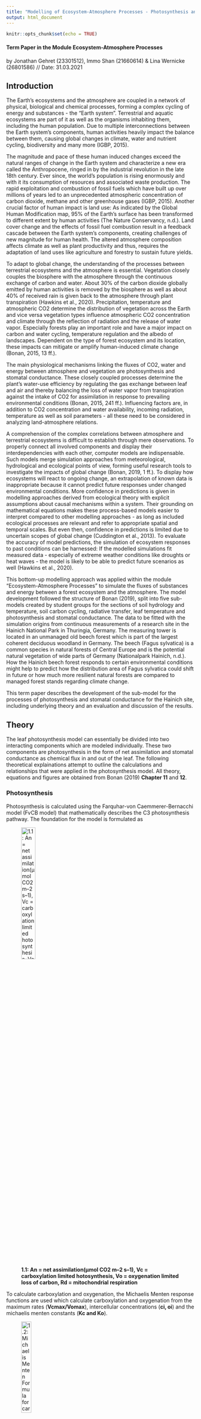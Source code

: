 ```yaml
---
title: "Modelling of Ecosystem-Atmosphere Processes - Photosynthesis and Stomatal Conductance"
output: html_document
---
```


```r
knitr::opts_chunk$set(echo = TRUE)
```

#### Term Paper in the Module Ecosystem-Atmosphere Processes
by Jonathan Gehret (23301512), Immo Shan (21660614) & Lina Wernicke (26801586)
// Date: 31.03.2021


## Introduction

The Earth’s ecosystems and the atmosphere are coupled in a network of physical, biological and chemical processes, forming a complex cycling of energy and substances - the “Earth system”. Terrestrial and aquatic ecosystems are part of it as well as the organisms inhabiting them, including the human population. Due to multiple interconnections between the Earth system’s components, human activities heavily impact the balance between them, causing global changes in climate, water and nutrient cycling, biodiversity and many more (IGBP, 2015).

The magnitude and pace of these human induced changes exceed the natural ranges of change in the Earth system and characterize a new era called the Anthropocene, ringed in by the industrial revolution in the late 18th century. Ever since, the world’s population is rising enormously and with it its consumption of resources and associated waste production. The rapid exploitation and combustion of fossil fuels which have built up over millions of years led to an unprecedented atmospheric concentration of carbon dioxide, methane and other greenhouse gases (IGBP, 2015). Another crucial factor of human impact is land use: As indicated by the Global Human Modification map, 95% of the Earth’s surface has been transformed to different extent by human activities (The Nature Conservancy, n.d.). Land cover change and the effects of fossil fuel combustion result in a feedback cascade between the Earth system’s components, creating challenges of new magnitude for human health. The altered atmosphere composition affects climate as well as plant productivity and thus, requires the adaptation of land uses like agriculture and forestry to sustain future yields.

To adapt to global change, the understanding of the processes between terrestrial ecosystems and the atmosphere is essential. Vegetation closely couples the biosphere with the atmosphere through the continuous exchange of carbon and water. About 30% of the carbon dioxide globally emitted by human activities is removed by the biosphere as well as about 40% of received rain is given back to the atmosphere through plant transpiration (Hawkins et al., 2020). Precipitation, temperature and atmospheric CO2 determine the distribution of vegetation across the Earth and vice versa vegetation types influence atmospheric CO2 concentration and climate through the reflection of radiation and the release of water vapor. Especially forests play an important role and have a major impact on carbon and water cycling, temperature regulation and the albedo of landscapes. Dependent on the type of forest ecosystem and its location, these impacts can mitigate or amplify human-induced climate change (Bonan, 2015, 13 ff.).

The main physiological mechanisms linking the fluxes of CO2, water and energy between atmosphere and vegetation are photosynthesis and stomatal conductance. These closely coupled processes determine the plant’s water-use efficiency by regulating the gas exchange between leaf and air and thereby balancing the loss of water vapor from transpiration against the intake of CO2 for assimilation in response to prevailing environmental conditions (Bonan, 2015, 241 ff.). Influencing factors are, in addition to CO2 concentration and water availability, incoming radiation, temperature as well as soil parameters - all these need to be considered in analyzing land-atmosphere relations.

A comprehension of the complex correlations between atmosphere and terrestrial ecosystems is difficult to establish through mere observations. To properly connect all involved components and display their interdependencies with each other, computer models are indispensable. Such models merge simulation approaches from meteorological, hydrological and ecological points of view, forming useful research tools to investigate the impacts of global change (Bonan, 2019, 1 ff.). To display how ecosystems will react to ongoing change, an extrapolation of known data is inappropriate because it cannot predict future responses under changed environmental conditions. More confidence in predictions is given in modelling approaches derived from ecological theory with explicit assumptions about causal mechanisms within a system. Their grounding on mathematical equations makes these process-based models easier to interpret compared to other modelling approaches - as long as included ecological processes are relevant and refer to appropriate spatial and temporal scales. But even then, confidence in predictions is limited due to uncertain scopes of global change (Cuddington et al., 2013). To evaluate the accuracy of model predictions, the simulation of ecosystem responses to past conditions can be harnessed: If the modelled simulations fit measured data - especially of extreme weather conditions like droughts or heat waves - the model is likely to be able to predict future scenarios as well (Hawkins et al., 2020).

This bottom-up modelling approach was applied within the module “Ecosystem-Atmosphere Processes” to simulate the fluxes of substances and energy between a forest ecosystem and the atmosphere. The model development followed the structure of Bonan (2019), split into five sub-models created by student groups for the sections of soil hydrology and temperature, soil carbon cycling, radiative transfer, leaf temperature and photosynthesis and stomatal conductance. The data to be fitted with the simulation origins from continuous measurements of a research site in the Hainich National Park in Thuringia, Germany. The measuring tower is located in an unmanaged old beech forest which is part of the largest coherent deciduous woodland in Germany. The beech (Fagus sylvatica) is a common species in natural forests of Central Europe and is the potential natural vegetation of wide parts of Germany (Nationalpark Hainich, n.d.). How the Hainich beech forest responds to certain environmental conditions might help to predict how the distribution area of Fagus sylvatica could shift in future or how much more resilient natural forests are compared to managed forest stands regarding climate change.

This term paper describes the development of the sub-model for the processes of photosynthesis and stomatal conductance for the Hainich site, including underlying theory and an evaluation and discussion of the results.



## Theory


The leaf photosynthesis model can essentially be divided into two interacting components which are modeled individually. 
These two components are photosynthesis in the form of net assimilation and stomatal conductance as chemical flux in and out of the leaf. The following theoretical explainations attempt to outline the calculations and relationships that were applied in the photosynthesis model.
All theory, equations and figures are obtained from Bonan (2019) **Chapter 11** and **12**. 

### Photosynthesis


Photosynthesis is calculated using the Farquhar-von Caemmerer-Bernacchi model (FvCB model) that mathematically describes the C3 photosynthesis
pathway. 
The foundation for the model is formulated as 

![**1.1: An = net assimilation(μmol CO2 m–2 s–1), Vc = carboxylation limited hotosynthesis, Vo = oxygenation limited loss of carbon, Rd = mitochondrial respiration**](TheoryFormulas/11.1.JPG){width=30%}

To calculate carboxylation and oxygenation, the Michaelis Menten response functions are used which calculate carboxylation and oxygenation
from the maximum rates (**Vcmax/Vomax**), intercellular concentrations (**ci, oi**) and the michaelis menten constants (**Kc and Ko**). 

![**1.2: Michaelis Menten Formula for carboxylation**](TheoryFormulas/11.2.JPG){width=25%}

![**1.3: Michaelis Menten Formula for oxygenation**](TheoryFormulas/11.3.JPG){width=25%}

Since oxygenation leads to loss of carbon, an intercellular carbon concentration exists at which no CO2 is taken up. This 
concentration is called the CO2 compensation point and is calculated by 

![**1.4: Calculation of the CO2 compensation point**](TheoryFormulas/11.6.JPG){width=25%}

Furthermore assimilation is not only limited by the maximum rate of carboxylation but also by the rate at which Ribulose 1,5-bisphosphate
(**RuBP**) is regenerating. This depends on light absorption and the electron transport in the photosystems (**Jmax**) which is typically
termed product limited assimilation. 
These assimilation types can account for **Vo** if the CO2 compensation point is regarded and are calculated by 

![**1.5: Calculation of Rubisco limited photosynthesis rate**](TheoryFormulas/11.28.JPG){width=30%}

![**1.6: Calculation of product limited photosynthesis rate**](TheoryFormulas/11.29.JPG){width=20%}

The net assimilation according to the FvCB model therefore can be formulated as 

![**1.7**](TheoryFormulas/11.30.JPG){width=30%}

which is the minimum assimilation out of both carboxylation-limited- (Rubisco limited) and product-limited assimilation.  
To account for different enzyme kinetics at varying temperatures, temperature acclimation has to be incorporated using the Arrhenius function
which is normalized to 25°C 

![**1.8: Arrhenius function** as a function of leaf temperature (Tl in K) with R = universal gas constant, DeltaHa = activation energy](TheoryFormulas/11.34.JPG){width=40%}


This function can be used in its peaked form to adapt the various parameters of the model (such as Vcmax, Jmax, Kc, Ko, etc.) from 25°C
standard values to the appropriate growth temperature. 

![**1.9: Peaked Arrhenius function for Vcmax** with f(Tl)H = thermal berakdown of biochemical processes](TheoryFormulas/11.35.JPG){width=40%}

![**1.10: Thermal Breakdown of biochemical processes** with DeltaS = entropy term for parameter in question; DeltaHd = deactivation energy](TheoryFormulas/11.36.JPG){width=40%}

The entropy term for the thermal breakdown of biochemical processes can be calculated from temperature by 

![**1.11: Calculation of entropy term for Vcmax**](TheoryFormulas/11.62.JPG){width=30%}

![**1.12: Calculation of entropy term for Jmax**](TheoryFormulas/11.63.JPG){width=30%}


### Stomatal Conductance


To calculate intercellular CO2 concentration for photosynthesis it is necessary to know the conductance of the stomata. This can be understood from 

![**2.1: Calculation of net assimilation with conductances; ca, cs, ci = ambient, surface and intercellular CO2 concentration (μmol mol–1); gbw, glc, gsw = boundary layer, leaf and stomata conductances for H2O (mol H2O m–2 s–1)**](TheoryFormulas/12.1.JPG){width=50%}

In order for CO2 to diffuse into the cell, a concentration gradient from outside to inside the cell is required. This is a dependency which is
formulated in the photosynthetic diffusion equation

![**2.2**](TheoryFormulas/12.12.JPG){width=40%}

which can be rearragend to

![**2.3**](TheoryFormulas/12.13.JPG){width=20%}

Since this is a linear relationship between net assimilation and stomatal conductance, a slope can be calculated and a ratio of intercellular
to ambient CO2 concentration is used to calculate stomatal conductance if **ci** is known. The relationship between intercellular CO2
concentration, net assimilation and stomatal conductance can be rewritten to focus on the leaf surface which is done for the Ball Berry model
of stomata conductance. 

![**2.4: Ball berry model of stomata conductance or stomata constraint function with hs = fractional humidity at the leaf surface (dimensionless), g1 = slope of the relationship, g0 = minimum conductance (mol H2O m–2 s–1)**](TheoryFormulas/12.14.JPG){width=20%}

This model focuses on leaf surface humidity and boundary layer CO2 concentration while aiming to satisfy the interaction between stomatal
conductance and net assimilation. This interaction can be mathematically described by solving a set of net assimilation two equations for
intercellular CO2 concentration. 
Net assimilation of CO2 is governed by the biochemical demand for CO2, the diffusive supply and a stomatal constraint function. 
The constraint function can be combined with the supply function 

![**2.5: Diffusive supply function**](TheoryFormulas/Supplyfunction.JPG){width=30%}

to yield the supply-constraint function

![**2.6: Supply-constraint function**](TheoryFormulas/12.25.JPG){width=40%}

The biochemical demand is calculated as follows, depending on the photosynthesis limiting factor. 

![**2.7: Biochemical demand function with a and b depending on wether photosynthesis is limited by carboxylation (a = Vcmax & b = Kc(1+oi/Ko) or electron transport (a = J/4 & b = 2xCO2 compensation point)**](TheoryFormulas/12.24.JPG){width=30%}

To calculate **ci** dependent on a given leaf temperature, an iterative approach can be taken which uses an initial **ci** value and adapts
this value until it satisfies the biochemical demand function as well as the diffusive supply-constraint function. 
This approach is graphically described in the following figure and is also applied in the model. 
The calculation is repeated until the old and new **ci** values converge. (Figure 1)

![**Figure 1: Iterative approach for calculating ci**](TheoryFormulas/ci_calculation_iterative.JPG){width=50%}


## Model development
## Model results and evaluation

### Calibration

### Sensitivity analysis

The sensitivity analysis has been conducted with assumed central values of Vcmax = 60 and g1 = 9. These approximate values have been taken from Kattge et al. (2009). (Figure 2.1)
The model ran for a duration of 1 month (July 2018) and the values were decreased and increased by 25% and 50% respectively. The oscillations represent day and night cycles. To superficially understand the sensitivity of the model, the output was visually compared in each direction. 

![](Sensitivity Analysis Plots/60_9_An.png){width=50%}![](Sensitivity Analysis Plots/60_9_gs.png){width=50%}
**Figure 2.1: net assimilation and stomatal conductance under central  values of Vcmax and g1**
#### Vcmax modification


If Vcmax is decreased, net assimilation responds stronger to changes than if Vcmax is increased. In comparison, net assimilation drops about 30% if Vcmax is decreased by 25% and increases by approximately 10% if Vcmax is increased by 25%. (Figure 2.2)


![](Sensitivity Analysis Plots/30_9_an.png){width=50%}![](Sensitivity Analysis Plots/45_9_an.png){width=50%}
![](Sensitivity Analysis Plots/75_9_an.png){width=50%}![](Sensitivity Analysis Plots/90_9_an.png){width=50%}
**Figure 2.2: Net assimilation response to sensitivity analysis (Vcmax modification)**


The same behavior applies to the relative change in stomatal conductance when Vcmax is modified. The model is more sensitive to a decrease than to an increase in Vcmax. (Figure 2.3)


![](Sensitivity Analysis Plots/30_9_gs.png){width=50%}![](Sensitivity Analysis Plots/45_9_gs.png){width=50%}
![](Sensitivity Analysis Plots/75_9_gs.png){width=50%}![](Sensitivity Analysis Plots/90_9_gs.png){width=50%}

**Figure 2.3: Stomata conductance response to sensitivity analysis (Vcmax modification)**


The model responds to  increasing Vcmax with a shift of the photosynthesis temperature optimum. The temperature optimum increases about 7 K from -50% Vcmax to +50% Vcmax. (Figure 2.4)

![](Sensitivity Analysis Plots/30_9_an_temp.png){width=50%}![](Sensitivity Analysis Plots/45_9_an_temp.png){width=50%}
![](Sensitivity Analysis Plots/75_9_an_temp.png){width=50%}![](Sensitivity Analysis Plots/90_9_an_temp.png){width=50%}

**Figure 2.4: Temperature response to sensitivity analysis (Vcmax modification)**


#### g1 modification

If g1 is modified, a change of 25% weakly changes net assimilation into either direction respectively.
A 50% change of g1 does not change much if g1 is increased but a decrease causes a strong decrease in net assimilation. 
The model therefore is more sensitive to strong decreases in g1 than to other changes. (Figure 2.5)


![](Sensitivity Analysis Plots/60_4-5_an.png){width=50%}![](Sensitivity Analysis Plots/60_6-75_an.png){width=50%}
![](Sensitivity Analysis Plots/60_11-25_an.png){width=50%}![](Sensitivity Analysis Plots/60_13-5_an.png){width=50%}

**Figure 2.5: Net assimilation response to sensitivity analysis (g1 modification)**

Stomatal conductance increases and decreases proportionally with given changes to g1 and is not particularly sensitive to changes in either direction. (Figure 2.6)



![](Sensitivity Analysis Plots/60_4-5_gs.png){width=50%}![](Sensitivity Analysis Plots/60_6-75_gs.png){width=50%}
![](Sensitivity Analysis Plots/60_11-25_gs.png){width=50%}![](Sensitivity Analysis Plots/60_13-5_gs.png){width=50%}

**Figure 2.6: Stomata conductance response to sensitivity analysis (g1 modification)**



Net assimilation responds to temperature under g1 modification with a shift in temperature optimum relative to increasing g1. The temperature optima of the different g1 scenarios coves a slightly larger range than the optima of the Vcmax modification. (Figure 2.7 & 2.4)



![](Sensitivity Analysis Plots/60_4-5_an_temp.png){width=50%}![](Sensitivity Analysis Plots/60_6-75_an_temp.png){width=50%}
![](Sensitivity Analysis Plots/60_11-25_an_temp.png){width=50%}![](Sensitivity Analysis Plots/60_13-5_an_temp.png){width=50%}

**Figure 2.7: Temperature response to sensitivity analysis (g1 modification)**


### Modeled vs. observed data

#### Comparison
To compare modeled and observed data, the model was run over one year with 2018 climate data from the Hainich Forest.
The first obvious difference is that the modeled photosynthesis is much higher than the observed data with a maximum value of 62.2 umol CO2/m2 leaf/s while observed GPP peaks at 40.6 umol CO2/m2 leaf/s. Furthermore the modeled photosynthesis commences after roughly 100 days with no respiration before Day 100 and after Day 300. Observed GPP increases and decreases around similar times of the year but shows activity in winter as well. (Figure 3.1)

![](Sensitivity Analysis Plots/an over one year.png){width=50%}![](Sensitivity Analysis Plots/Year long GPP.png){width=50%}
**Figure 3.1: Modeled photosynthesis vs. observed photosynthesis**

#### Stomatal conductance

Modeled stomatal conductance shows a similar trend as modeled photosynthesis with no activity until ~ Day 100 and stp of activity at Day 300. (Figure 3.2)

![](Sensitivity Analysis Plots/gs over one year.png){width=50%}
**Figure 3.2: Modeled stomatal conductance over one year**

#### Temperature response

The temperature optimum of modeled photosynthesis lies at approximately 300 K (~27° C) (Figure 3.3)

![](Sensitivity Analysis Plots/An over 1 year_temp.png){width=50%}
**Figure 3.3: Temperature dependence of modeled photosynthesis**




## Discussion

### Calibration

### Sensitivity analysis

The sensitivity analysises show a general trend of the model being more sensitive if Vcmax and g1 are decreased compared to when they are increased. This may be due to the limiting effect that Vcmax has on the model with carboxylation being arguably a strongly limiting factor of photosynthesis, the model is harshly regulated by a decrease. If Vcmax is increased, the model may be limited by different factors, which cause the net assimilation to not reach the full potential of Vcmax. Limiting factors could be light, water potential or nutritive supply (which is not considered in this model). 
The temperature response of net assimilation to increasing Vcmax can be explained by the lower activation energy for carboxylation if temperature is increased further (Benomar et al., 2019). This interaction can be understood by the temperature dependence of the entropy term in the peaked arrhenius function (Theory, Equation 1.11 & 1.12).


### Modeled vs. Observed

When comparing modeled and observed data, the photosynthesis for the most part of the year is perfectly zero. Due to missing foiliage, a missing assimilation is quite possible, however zero activity for net assimilation is not realistic since respiration is not accounted for. Therefor, during winter, a negative net assimilation would be more plausible. 
After inspecting the input climate data for missing or implausible values, it is clear that the problem does not lie within that input data. It therefor can be either a potential error in the radiation input or an erroneous condition in the model which causes net assimilation to be completely zero. 
Regarding the strong difference in the amplitude of the model compared to the observed assimilation, we can refer to the difficulties in the calibration process which would lower Vcmax and g1 to unrealisticly low values. If realistic values were applied, unrealistic results were given. We suspect a problem within the model, concerning an overexaggerated conversion factor or an error in the use of the leaf area index.


### Problems during transcription 


### Conclusion

It can be concluded that the model in its current state lacks the necessary realism when compared to actual field data. Various efforts have been made during the course to either modify the code, acquire different data or understand the data structure in terms of units, interactions and conversions. However, despite the model actually returning an output, quite some work remains until the results may be appplied in a professional environment. Nevertheless, building the model, debugging and merging the code with other groups has resulted in an intensive involvement with the topic and provided a qualitative learning experience about ecosystem modelling as a team effort. 


## References



## Appendix



### Plotmaker making of

To have a uniform and simple way of producing plots, we designed a plotmaker
function which allowed us to feed in the output data of the model. The plotmaker then ran a few linear and nonlinear models to better understand the trend of the data. Since nighttime values  create a baseline of subzero values, we decided to exclude these values from the regressions to avoid a distortion of the model.

```r
#### Linear models ####

d.mod = data.frame(out, Sitedata) #creating a linear model data frame

d.mod.norm.an = subset(d.mod[which(d.mod$an > 0),])#only taking values >0
d.mod.norm.an$tair2 = d.mod.norm.an$tair^2
qmtemp_an = lm(d.mod.norm.an$an ~ d.mod.norm.an$tair + d.mod.norm.an$tair2 )

d.mod.norm.gs = subset(d.mod[which(d.mod$gs > 0.1),])#only taking values >0.1
d.mod.norm.gs$tair2 = d.mod.norm.gs$tair^2
qmtemp_gs = lm(d.mod.norm.gs$gs ~ d.mod.norm.gs$tair + d.mod.norm.gs$tair2 )

qmsw_an = nls(out$an~a*Sitedata$sw_in/(1+b*Sitedata$sw_in),data=c(out, Sitedata),start=list(a=1.8,b=0.04))

temp_an_predict = predict(qmtemp_an)
temp_gs_predict = predict(qmtemp_gs)
sw_in_an_predict = predict(qmsw_an)
```


**Then the pdf is rendered by running different plot function consecutively and combining them into one file.** 

```r
S = "Subtitle"
pdf (file= "Filepath")

plot(out$an ~ c(1:length(out$an)), xlab = "Timesteps in 30 min", ylab = "Leaf net photosynthesis (umol CO2/m2 leaf/s)", main= c("Net assimilation over time", S), type = "l", cex.main= 0.8, ylim = c(0,80))
plot(out$gs ~ c(1:length(out$an)), xlab = "Timesteps in 30 min", ylab = "Leaf stomatal conductance (mol H2O/m2 leaf/s)", main= c("stomata conductance over time", S), type = "l", cex.main= 0.8, ylim =c(0,1.8))

plot(out$an ~ Sitedata$tair, xlab = "Temperature (K)", ylab = "Leaf net photosynthesis (umol CO2/m2 leaf/s)", main = c("Net assimilation over temperature", S), sub = "Fitted model excludes baseline (night values) for better fit.", cex.main= 0.8, ylim = c(0,80))
lines(temp_an_predict ~ d.mod.norm.an$tair, col = "red")

plot(out$gs ~ Sitedata$tair, xlab = "Temperature (K)", ylab = "Leaf stomatal conductance (mol H2O/m2 leaf/s)", main =c("stomata conductance over temperature", S), sub = "Fitted model excludes baseline (night values) for better fit.", cex.main= 0.8, ylim = c(0, 1.8))
lines(temp_gs_predict ~ d.mod.norm.gs$tair, col = "red")

plot(out$an ~ Sitedata$sw_in, xlab = "Incoming shortwave radiation (W/m2)", ylab ="Leaf net photosynthesis (umol CO2/m2 leaf/s)", main = c("Net assimilation over shortwave radiation", S), cex.main= 0.8, ylim = c(0,80))
lines(sw_in_an_predict ~ Sitedata$sw_in, col="red")
dev.off()

```

